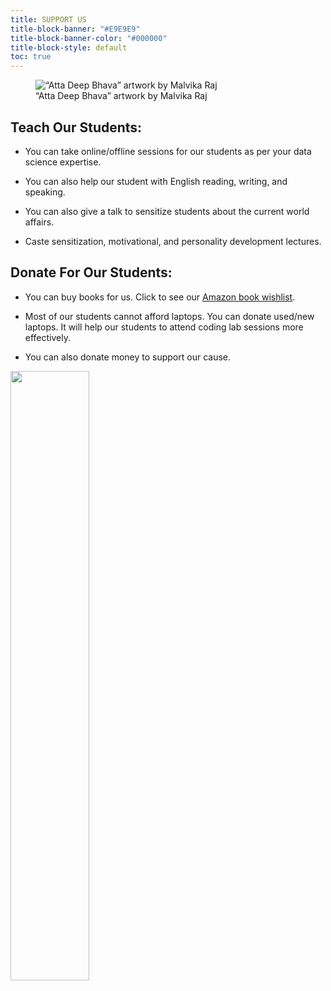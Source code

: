 ```yaml
---
title: SUPPORT US
title-block-banner: "#E9E9E9"
title-block-banner-color: "#000000"
title-block-style: default
toc: true
---
```


<style>

#title-block-header {
  margin-block-end: 1rem;
  position: relative;
  margin-top: -1px;
  height: 75px;
}

.quarto-title-banner {
  margin-block-end: 1rem;
  position: relative;
  margin-top: -30px;
  height: 85%;
}

</style>

!["Atta Deep Bhava" artwork by Malvika Raj](images/buddha.jpg)

## Teach Our Students:

- You can take online/offline sessions for our students as per your data science expertise.

- You can also help our student with English reading, writing, and speaking.

- You can also give a talk to sensitize students about the current world affairs.

- Caste sensitization, motivational, and personality development lectures.

## Donate For Our Students:

- You can buy books for us. Click to see our [Amazon book wishlist](https://www.amazon.in/hz/wishlist/ls/34WFKDGTLJGSJ?ref_=wl_share).

- Most of our students cannot afford laptops. You can donate used/new laptops. It will help our students to attend coding lab sessions more effectively.

- You can also donate money to support our cause.

![](images/donation.png){width="50%" fig-align="center"}
